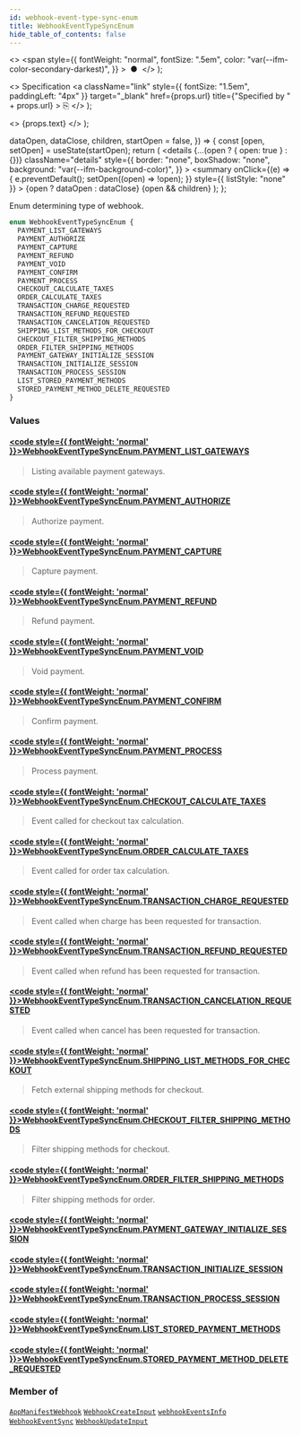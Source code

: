 ```yaml
---
id: webhook-event-type-sync-enum
title: WebhookEventTypeSyncEnum
hide_table_of_contents: false
---
```


  <>
    <span
      style={{
        fontWeight: "normal",
        fontSize: ".5em",
        color: "var(--ifm-color-secondary-darkest)",
      }}
    >
      &nbsp;●&nbsp;
    </span>
  </>
);

  <>
    Specification
    <a
      className="link"
      style={{ fontSize: "1.5em", paddingLeft: "4px" }}
      target="\_blank"
      href={props.url}
      title={"Specified by " + props.url}
    >
      ⎘
    </a>
  </>
);

  <>
    <span className={props.class}>{props.text}</span>
  </>
);


  dataOpen,
  dataClose,
  children,
  startOpen = false,
}) => {
  const [open, setOpen] = useState(startOpen);
  return (
    <details
      {...(open ? { open: true } : {})}
      className="details"
      style={{
        border: "none",
        boxShadow: "none",
        background: "var(--ifm-background-color)",
      }}
    >
      <summary
        onClick={(e) => {
          e.preventDefault();
          setOpen((open) => !open);
        }}
        style={{ listStyle: "none" }}
      >
        {open ? dataOpen : dataClose}
      </summary>
      {open && children}
    </details>
  );
};

Enum determining type of webhook.

```graphql
enum WebhookEventTypeSyncEnum {
  PAYMENT_LIST_GATEWAYS
  PAYMENT_AUTHORIZE
  PAYMENT_CAPTURE
  PAYMENT_REFUND
  PAYMENT_VOID
  PAYMENT_CONFIRM
  PAYMENT_PROCESS
  CHECKOUT_CALCULATE_TAXES
  ORDER_CALCULATE_TAXES
  TRANSACTION_CHARGE_REQUESTED
  TRANSACTION_REFUND_REQUESTED
  TRANSACTION_CANCELATION_REQUESTED
  SHIPPING_LIST_METHODS_FOR_CHECKOUT
  CHECKOUT_FILTER_SHIPPING_METHODS
  ORDER_FILTER_SHIPPING_METHODS
  PAYMENT_GATEWAY_INITIALIZE_SESSION
  TRANSACTION_INITIALIZE_SESSION
  TRANSACTION_PROCESS_SESSION
  LIST_STORED_PAYMENT_METHODS
  STORED_PAYMENT_METHOD_DELETE_REQUESTED
}
```

### Values

#### [<code style={{ fontWeight: 'normal' }}>WebhookEventTypeSyncEnum.<b>PAYMENT_LIST_GATEWAYS</b></code>](#)

> Listing available payment gateways.

#### [<code style={{ fontWeight: 'normal' }}>WebhookEventTypeSyncEnum.<b>PAYMENT_AUTHORIZE</b></code>](#)

> Authorize payment.

#### [<code style={{ fontWeight: 'normal' }}>WebhookEventTypeSyncEnum.<b>PAYMENT_CAPTURE</b></code>](#)

> Capture payment.

#### [<code style={{ fontWeight: 'normal' }}>WebhookEventTypeSyncEnum.<b>PAYMENT_REFUND</b></code>](#)

> Refund payment.

#### [<code style={{ fontWeight: 'normal' }}>WebhookEventTypeSyncEnum.<b>PAYMENT_VOID</b></code>](#)

> Void payment.

#### [<code style={{ fontWeight: 'normal' }}>WebhookEventTypeSyncEnum.<b>PAYMENT_CONFIRM</b></code>](#)

> Confirm payment.

#### [<code style={{ fontWeight: 'normal' }}>WebhookEventTypeSyncEnum.<b>PAYMENT_PROCESS</b></code>](#)

> Process payment.

#### [<code style={{ fontWeight: 'normal' }}>WebhookEventTypeSyncEnum.<b>CHECKOUT_CALCULATE_TAXES</b></code>](#)

> Event called for checkout tax calculation.
>
> <Badge text="Added in Saleor 3.6" class="secondary margin-bottom--sm" />

#### [<code style={{ fontWeight: 'normal' }}>WebhookEventTypeSyncEnum.<b>ORDER_CALCULATE_TAXES</b></code>](#)

> Event called for order tax calculation.
>
> <Badge text="Added in Saleor 3.6" class="secondary margin-bottom--sm" />

#### [<code style={{ fontWeight: 'normal' }}>WebhookEventTypeSyncEnum.<b>TRANSACTION_CHARGE_REQUESTED</b></code>](#)

> Event called when charge has been requested for transaction.
>
> <Badge text="Added in Saleor 3.13" class="secondary margin-bottom--sm" />
>
> <FeaturePreview />

#### [<code style={{ fontWeight: 'normal' }}>WebhookEventTypeSyncEnum.<b>TRANSACTION_REFUND_REQUESTED</b></code>](#)

> Event called when refund has been requested for transaction.
>
> <Badge text="Added in Saleor 3.13" class="secondary margin-bottom--sm" />
>
> <FeaturePreview />

#### [<code style={{ fontWeight: 'normal' }}>WebhookEventTypeSyncEnum.<b>TRANSACTION_CANCELATION_REQUESTED</b></code>](#)

> Event called when cancel has been requested for transaction.
>
> <Badge text="Added in Saleor 3.13" class="secondary margin-bottom--sm" />
>
> <FeaturePreview />

#### [<code style={{ fontWeight: 'normal' }}>WebhookEventTypeSyncEnum.<b>SHIPPING_LIST_METHODS_FOR_CHECKOUT</b></code>](#)

> Fetch external shipping methods for checkout.

#### [<code style={{ fontWeight: 'normal' }}>WebhookEventTypeSyncEnum.<b>CHECKOUT_FILTER_SHIPPING_METHODS</b></code>](#)

> Filter shipping methods for checkout.

#### [<code style={{ fontWeight: 'normal' }}>WebhookEventTypeSyncEnum.<b>ORDER_FILTER_SHIPPING_METHODS</b></code>](#)

> Filter shipping methods for order.

#### [<code style={{ fontWeight: 'normal' }}>WebhookEventTypeSyncEnum.<b>PAYMENT_GATEWAY_INITIALIZE_SESSION</b></code>](#)

>

#### [<code style={{ fontWeight: 'normal' }}>WebhookEventTypeSyncEnum.<b>TRANSACTION_INITIALIZE_SESSION</b></code>](#)

>

#### [<code style={{ fontWeight: 'normal' }}>WebhookEventTypeSyncEnum.<b>TRANSACTION_PROCESS_SESSION</b></code>](#)

>

#### [<code style={{ fontWeight: 'normal' }}>WebhookEventTypeSyncEnum.<b>LIST_STORED_PAYMENT_METHODS</b></code>](#)

>

#### [<code style={{ fontWeight: 'normal' }}>WebhookEventTypeSyncEnum.<b>STORED_PAYMENT_METHOD_DELETE_REQUESTED</b></code>](#)

>

### Member of

[`AppManifestWebhook`](../../../api-reference/apps/objects/app-manifest-webhook) <Badge class="badge badge--secondary" text="object"/><Bullet />[`WebhookCreateInput`](../../../api-reference/webhooks/inputs/webhook-create-input) <Badge class="badge badge--secondary" text="input"/><Bullet />[`webhookEventsInfo`](../../../api-reference/miscellaneous/directives/webhook-events-info) <Badge class="badge badge--secondary" text="directive"/><Bullet />[`WebhookEventSync`](../../../api-reference/webhooks/objects/webhook-event-sync) <Badge class="badge badge--secondary" text="object"/><Bullet />[`WebhookUpdateInput`](../../../api-reference/webhooks/inputs/webhook-update-input) <Badge class="badge badge--secondary" text="input"/>


